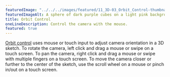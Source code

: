 ---
featuredImage: "../../../images/featured/11_3D-03_Orbit_Control-thumbnail.png"
featuredImageAlt: A sphere of dark purple cubes on a light pink background.
title: Orbit Control
oneLineDescription: Control the camera with the mouse.
featured: true
---

<a href="/reference/p5/orbitControl/" target="_blank">Orbit control</a>
uses mouse or touch input to adjust camera orientation in a 3D
sketch. To rotate the camera, left click and drag a mouse or swipe
on a touch screen. To pan the camera, right click and drag a mouse
or swipe with multiple fingers on a touch screen. To move the camera
closer or further to the center of the sketch, use the scroll wheel
on a mouse or pinch in/out on a touch screen.
